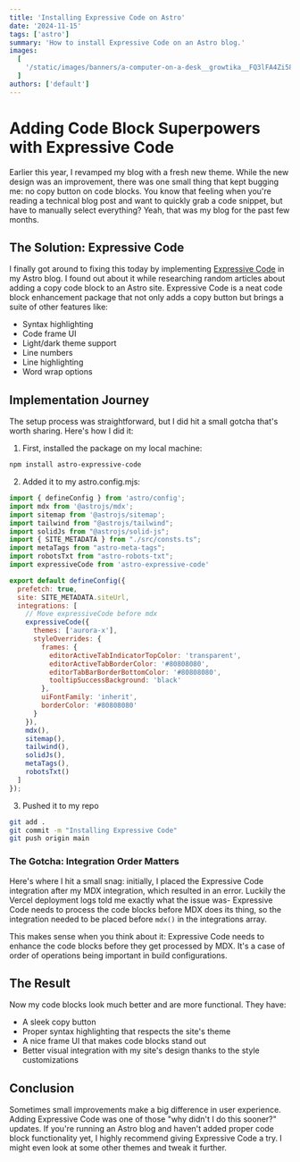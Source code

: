 ```yaml
---
title: 'Installing Expressive Code on Astro'
date: '2024-11-15'
tags: ['astro']
summary: 'How to install Expressive Code on an Astro blog.'
images:
  [
    '/static/images/banners/a-computer-on-a-desk__growtika__FQ3lFA4Zi58.jpg',
  ]
authors: ['default']
---
```


# Adding Code Block Superpowers with Expressive Code

Earlier this year, I revamped my blog with a fresh new theme. While the new design was an improvement, there was one small thing that kept bugging me: no copy button on code blocks. You know that feeling when you're reading a technical blog post and want to quickly grab a code snippet, but have to manually select everything? Yeah, that was my blog for the past few months.

## The Solution: Expressive Code

I finally got around to fixing this today by implementing [Expressive Code](https://expressive-code.com/) in my Astro blog. I found out about it while researching random articles about adding a copy code block to an Astro site. Expressive Code is a neat code block enhancement package that not only adds a copy button but brings a suite of other features like:

- Syntax highlighting
- Code frame UI
- Light/dark theme support
- Line numbers
- Line highlighting
- Word wrap options

## Implementation Journey

The setup process was straightforward, but I did hit a small gotcha that's worth sharing. Here's how I did it:

1. First, installed the package on my local machine:
```bash
npm install astro-expressive-code
```

2. Added it to my astro.config.mjs:
```javascript
import { defineConfig } from 'astro/config';
import mdx from '@astrojs/mdx';
import sitemap from '@astrojs/sitemap';
import tailwind from "@astrojs/tailwind";
import solidJs from "@astrojs/solid-js";
import { SITE_METADATA } from "./src/consts.ts";
import metaTags from "astro-meta-tags";
import robotsTxt from "astro-robots-txt";
import expressiveCode from 'astro-expressive-code'

export default defineConfig({
  prefetch: true,
  site: SITE_METADATA.siteUrl,
  integrations: [
    // Move expressiveCode before mdx
    expressiveCode({
      themes: ['aurora-x'],
      styleOverrides: {
        frames: {
          editorActiveTabIndicatorTopColor: 'transparent',
          editorActiveTabBorderColor: '#80808080',
          editorTabBarBorderBottomColor: '#80808080',
          tooltipSuccessBackground: 'black'
        },
        uiFontFamily: 'inherit',
        borderColor: '#80808080'
      }
    }),
    mdx(), 
    sitemap(), 
    tailwind(), 
    solidJs(), 
    metaTags(), 
    robotsTxt()
  ]
});
```
3. Pushed it to my repo
```bash
git add .
git commit -m "Installing Expressive Code"
git push origin main
```

### The Gotcha: Integration Order Matters

Here's where I hit a small snag: initially, I placed the Expressive Code integration after my MDX integration, which resulted in an error. Luckily the Vercel deployment logs told me exactly what the issue was- Expressive Code needs to process the code blocks before MDX does its thing, so the integration needed to be placed before `mdx()` in the integrations array.

This makes sense when you think about it: Expressive Code needs to enhance the code blocks before they get processed by MDX. It's a case of order of operations being important in build configurations.

## The Result

Now my code blocks look much better and are more functional. They have:
- A sleek copy button
- Proper syntax highlighting that respects the site's theme
- A nice frame UI that makes code blocks stand out
- Better visual integration with my site's design thanks to the style customizations

## Conclusion

Sometimes small improvements make a big difference in user experience. Adding Expressive Code was one of those "why didn't I do this sooner?" updates. If you're running an Astro blog and haven't added proper code block functionality yet, I highly recommend giving Expressive Code a try. I might even look at some other themes and tweak it further. 

